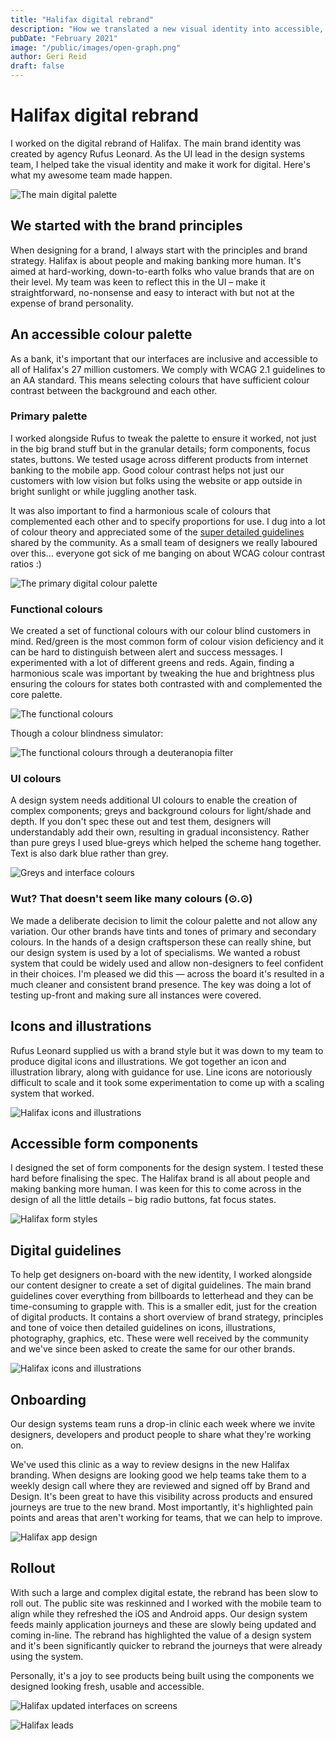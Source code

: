 ```yaml
---
title: "Halifax digital rebrand"
description: "How we translated a new visual identity into accessible, flexible UI components for Halifax."
pubDate: "February 2021"
image: "/public/images/open-graph.png"
author: Geri Reid
draft: false
---
```



# Halifax digital rebrand

I worked on the digital rebrand of Halifax. The main brand identity was created by agency Rufus Leonard. As the UI lead in the design systems team, I helped take the visual identity and make it work for digital. Here's what my awesome team made happen.

![The main digital palette](/images/halifax-new-ui.png)

## We started with the brand principles

When designing for a brand, I always start with the principles and brand strategy. Halifax is about people and making banking more human. It's aimed at hard-working, down-to-earth folks who value brands that are on their level. My team was keen to reflect this in the UI – make it straightforward, no-nonsense and easy to interact with but not at the expense of brand personality.

<div class="space-m"></div>

## An accessible colour palette

As a bank, it's important that our interfaces are inclusive and accessible to all of Halifax's 27 million customers. We comply with WCAG 2.1 guidelines to an AA standard. This means selecting colours that have sufficient colour contrast between the background and each other.

<div class="space-m"></div>

### Primary palette

I worked alongside Rufus to tweak the palette to ensure it worked, not just in the big brand stuff but in the granular details; form components, focus states, buttons. We tested usage across different products from internet banking to the mobile app. Good colour contrast helps not just our customers with low vision but folks using the website or app outside in bright sunlight or while juggling another task.

It was also important to find a harmonious scale of colours that complemented each other and to specify proportions for use. I dug into a lot of colour theory and appreciated some of the [super detailed guidelines](https://stripe.com/blog/accessible-color-systems) shared by the community. As a small team of designers we really laboured over this… everyone got sick of me banging on about WCAG colour contrast ratios :)

![The primary digital colour palette](/images/halifax-colours.png)

### Functional colours

We created a set of functional colours with our colour blind customers in mind. Red/green is the most common form of colour vision deficiency and it can be hard to distinguish between alert and success messages. I experimented with a lot of different greens and reds. Again, finding a harmonious scale was important by tweaking the hue and brightness plus ensuring the colours for states both contrasted with and complemented the core palette.

![The functional colours](/images/functional-colours.png)

Though a colour blindness simulator:

![The functional colours through a deuteranopia filter](/images/functional-colour-blind.png)

### UI colours

A design system needs additional UI colours to enable the creation of complex components; greys and background colours for light/shade and depth. If you don't spec these out and test them, designers will understandably add their own, resulting in gradual inconsistency. Rather than pure greys I used blue-greys which helped the scheme hang together. Text is also dark blue rather than grey.

![Greys and interface colours](/images/ui-colours.png)

### Wut? That doesn't seem like many colours (⊙.⊙)

We made a deliberate decision to limit the colour palette and not allow any variation. Our other brands have tints and tones of primary and secondary colours. In the hands of a design craftsperson these can really shine, but our design system is used by a lot of specialisms. We wanted a robust system that could be widely used and allow non-designers to feel confident in their choices. I'm pleased we did this — across the board it's resulted in a much cleaner and consistent brand presence. The key was doing a lot of testing up-front and making sure all instances were covered.

<div class="space-m"></div>

## Icons and illustrations

Rufus Leonard supplied us with a brand style but it was down to my team to produce digital icons and illustrations. We got together an icon and illustration library, along with guidance for use. Line icons are notoriously difficult to scale and it took some experimentation to come up with a scaling system that worked.

![Halifax icons and illustrations](/images/halifax-illustrations.png)

## Accessible form components

I designed the set of form components for the design system. I tested these hard before finalising the spec. The Halifax brand is all about people and making banking more human. I was keen for this to come across in the design of all the little details – big radio buttons, fat focus states.

![Halifax form styles](/images/halifax-forms.jpg)

## Digital guidelines

To help get designers on-board with the new identity, I worked alongside our content designer to create a set of digital guidelines. The main brand guidelines cover everything from billboards to letterhead and they can be time-consuming to grapple with. This is a smaller edit, just for the creation of digital products. It contains a short overview of brand strategy, principles and tone of voice then detailed guidelines on icons, illustrations, photography, graphics, etc. These were well received by the community and we've since been asked to create the same for our other brands.

![Halifax icons and illustrations](/images/digital-guidelines.png)

## Onboarding

Our design systems team runs a drop-in clinic each week where we invite designers, developers and product people to share what they're working on.

We've used this clinic as a way to review designs in the new Halifax branding. When designs are looking good we help teams take them to a weekly design call where they are reviewed and signed off by Brand and Design. It's been great to have this visibility across products and ensured journeys are true to the new brand. Most importantly, it's highlighted pain points and areas that aren't working for teams, that we can help to improve.

![Halifax app design](/images/halifax-app.png)

## Rollout

With such a large and complex digital estate, the rebrand has been slow to roll out. The public site was reskinned and I worked with the mobile team to align while they refreshed the iOS and Android apps. Our design system feeds mainly application journeys and these are slowly being updated and coming in-line. The rebrand has highlighted the value of a design system and it's been significantly quicker to rebrand the journeys that were already using the system.

Personally, it's a joy to see products being built using the components we designed looking fresh, usable and accessible.

![Halifax updated interfaces on screens](/images/halifax-ui.png)

![Halifax leads](/images/halifax-leads.png)
